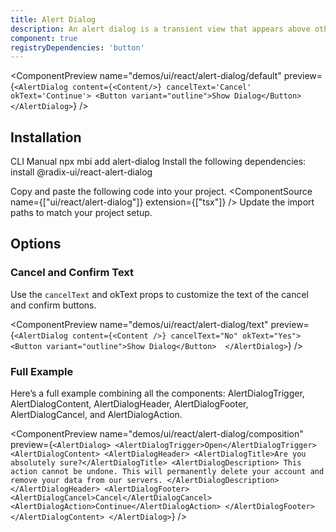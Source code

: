 ```yaml
---
title: Alert Dialog
description: An alert dialog is a transient view that appears above other content on the screen when a user interacts with a control.
component: true
registryDependencies: 'button'  
---
```


<ComponentPreview
  name="demos/ui/react/alert-dialog/default"
  preview={`<AlertDialog content={<Content/>} cancelText='Cancel' okText='Continue'>
  <Button variant="outline">Show Dialog</Button>
</AlertDialog>`}
/>

## Installation

<Tabs defaultValue="cli">
<TabsList>
<TabsTrigger value="cli">
CLI
</TabsTrigger>
<TabsTrigger value="manual">  
Manual
</TabsTrigger>
</TabsList>

<TabsContent value="cli">
<Bash>
<BashCommand>npx</BashCommand> mbi add alert-dialog
</Bash>
</TabsContent>

<TabsContent value="manual">
<Steps>
<Step className='flex items-center gap-2 mb-2'>Install the following dependencies:<SelectPackageManager/></Step>

<Bash>
<PackageManager/> install @radix-ui/react-alert-dialog
</Bash>

  <Step>Copy and paste the following code into your project.</Step>
  <ComponentSource name={["ui/react/alert-dialog"]} extension={["tsx"]} />
  <Step>Update the import paths to match your project setup.</Step>
</Steps>
</TabsContent>
</Tabs>

## Options

### Cancel and Confirm Text

Use the `cancelText` and okText props to customize the text of the cancel and confirm buttons.

<ComponentPreview name="demos/ui/react/alert-dialog/text" 
preview={`<AlertDialog content={<Content />} cancelText="No" okText="Yes"> 
  <Button variant="outline">Show Dialog</Button> 
</AlertDialog>`} />

### Full Example

Here’s a full example combining all the components: AlertDialogTrigger, AlertDialogContent, AlertDialogHeader, AlertDialogFooter, AlertDialogCancel, and AlertDialogAction.

<ComponentPreview name="demos/ui/react/alert-dialog/composition" 
preview={`<AlertDialog>
  <AlertDialogTrigger>Open</AlertDialogTrigger>
  <AlertDialogContent>
    <AlertDialogHeader>
      <AlertDialogTitle>Are you absolutely sure?</AlertDialogTitle>
      <AlertDialogDescription>
        This action cannot be undone. This will permanently delete your account
        and remove your data from our servers.
      </AlertDialogDescription>
    </AlertDialogHeader>
    <AlertDialogFooter>
      <AlertDialogCancel>Cancel</AlertDialogCancel>
      <AlertDialogAction>Continue</AlertDialogAction>
    </AlertDialogFooter>
  </AlertDialogContent>
</AlertDialog>`} />